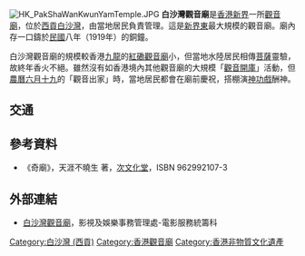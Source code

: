 [[File:HK_PakShaWanKwunYamTemple.JPG|thumb]]
'''白沙灣觀音廟'''是[[香港|香港]][[新界|新界]]一所[[觀音|觀音]][[廟|廟]]，位於[[西貢區|西貢]][[白沙灣_(西貢)|白沙灣]]，由當地居民負責管理。這是[[新界東|新界東]]最大規模的觀音廟。廟內存一口鑄於[[中華民國|民國]]八年（1919年）的銅鐘。

白沙灣觀音廟的規模較香港[[九龍|九龍]]的[[紅磡觀音廟|紅磡觀音廟]]小，但當地水陸居民相傳[[菩薩|菩薩]]靈驗，故終年香火不絕。雖然沒有如香港境內其他觀音廟的大規模「[[觀音開庫|觀音開庫]]」活動，但[[農曆|農曆]][[六月十九|六月十九]]的「觀音出家」時，當地居民都會在廟前慶祝，搭棚演[[神功戲|神功戲]]酬神。

==交通==
{{九龍新界巴士簡單列表|92|96R|292P|792M}}
{{新界專線小巴簡單列表|1|1A|1S|2|12|101M}}

==參考資料==
* 《奇廟》，天涯不曉生 著，[[次文化堂|次文化堂]]，ISBN 962992107-3

==外部連結==
*[https://web.archive.org/web/20071107215227/http://www.fso-tela.gov.hk/accessibility/chi/locations_details.cfm?Photo_Num=00559 白沙灣觀音廟]，影視及娛樂事務管理處-電影服務統籌科

{{HK-buil-stub}}

[[Category:白沙灣_(西貢)|Category:白沙灣 (西貢)]]
[[Category:香港觀音廟|Category:香港觀音廟]]
[[Category:香港非物質文化遺產|Category:香港非物質文化遺產]]